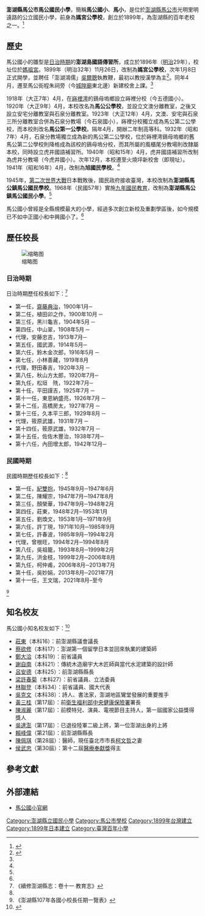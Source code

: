 {{Infobox School
| name = 澎湖縣馬公市馬公國民小學
| other_name = 馬小、媽宮公學校、馬公公學校、旭國民學校
| image = 馬公第一公學校本科第36回卒業紀念（昭和14年，1939年）.jpg
| motto = 
| established = 1899年
| type = 公立國民小學
| affiliation = 
| district = {{ROC-TW}}[[澎湖縣|澎湖縣]][[馬公市|馬公市]]
| grades = 小一至小六
| president = 
| principal = 王文瑞
| dean = 
| faculty = 
| staff = 
| students = 
| conference = 
| colors = 
| mascot = 
| free_label = 校地面積
| free_text = 29,114[[平方公尺|平方公尺]]<ref name="國小校別概況">{{Cite web |url=http://stats.moe.gov.tw/statedu/chart.aspx?pvalue=04 |title=《國小校別概況：澎湖縣立馬公國小》，教育部統計處，2019年 |access-date=2020-10-24 |archive-date=2020-10-27 |archive-url=https://web.archive.org/web/20201027052149/http://stats.moe.gov.tw/statedu/chart.aspx?pvalue=04 |dead-url=no }}</ref>
| magazine = 
| location = [[澎湖縣|澎湖縣]][[馬公市|馬公市]]光明里明遠路2號
| tel = +886 6 9272165
| fax = 
| information = 
| website = [http://www.mkps.phc.edu.tw/ www.mkps.phc.edu.tw]
| caption = 馬公第一公學校本科第36回卒業紀念（昭和14年，1939年）
}}
'''澎湖縣馬公市馬公國民小學'''，簡稱'''馬公國小'''、'''馬小'''，是位於[[澎湖縣|澎湖縣]][[馬公市|馬公市]]光明里明遠路的公立國民小學，前身為'''媽宮公學校'''，創立於1899年，為澎湖縣的百年老校之一。<ref>{{Cite web |url=http://school.naer.edu.tw/page.php?page_id=20 |title=《百年小學名錄：離島地區》，國家教育研究院百年老校網站 |access-date=2020-10-24 |archive-date=2020-10-26 |archive-url=https://web.archive.org/web/20201026142803/http://school.naer.edu.tw/page.php?page_id=20 |dead-url=no }}</ref>

==歷史==
馬公國小的雛型是[[台灣日治時期|日治時期]]的'''澎湖島國語傳習所'''，成立於1896年（[[明治|明治]]29年），校址位於[[澎湖天后宮|媽祖宮]]。1899年（明治32年）11月26日，改制為'''媽宮公學校'''，次年1月8日正式開學，並聘任「澎湖鴻儒」[[吳爾聰|吳爾聰]]執教鞭，最初以教授漢學為主<ref name=":1">{{Cite book|title=《西瀛人物志》|last=高|first=啟進|publisher=澎湖縣立文化中心|year=1999|isbn=9570242264|location=澎湖縣|pages=|language=zh-tw}}</ref>。同年4月，遷至馬公街程朱祠旁（今[[媽宮城隍廟|城隍廟]]東北邊）新建校舍上課。<ref name="續修澎湖縣志教育志"/>{{Rp|55-56}}

1918年（大正7年）4月，在[[嵵裡澚|嵵裡澚]]的鷄母塢鄉設立嵵裡分校（今五德國小）。1920年（大正9年）4月，本校改名為'''馬公公學校'''，並設立文澳分離教室，之後又設立安宅分離教室與石泉分離教室。1923年（大正12年）4月，文澳、安宅與石泉三所分離教室合併為石泉分教場（今石泉國小），嵵裡分校獨立成為馬公第二公學校，而本校則改名'''馬公第一公學校'''。隔年4月，開辦二年制高等科。1932年（昭和7年）4月，石泉分教場獨立成為新的馬公第二公學校，位於嵵裡澚鷄母塢鄉的舊馬公第二公學校則降格成為該校的鷄母塢分校，而其所屬的風櫃尾分教場則改隸屬本校，同時設立虎井國語補習所。1940年（昭和15年）4月，虎井國語補習所改制為虎井分教場（今虎井國小）。次年12月，本校遷至火燒坪新校舍（即現址）。1941年（昭和16年）4月，改制為'''旭國民學校'''。<ref name="續修澎湖縣志教育志"/>{{Rp|55-56}}

1945年，[[第二次世界大戰|第二次世界大戰]]日本戰敗後，國民政府接收臺灣，本校改制為'''澎湖縣馬公鎮馬公國民學校'''。1968年（民國57年）實施[[九年國民教育|九年國民教育]]，改制為'''澎湖縣馬公鎮馬公國民小學'''。<ref name="續修澎湖縣志教育志"/>{{Rp|81}}

馬公國小曾經是全縣規模最大的小學，經過多次創立新校及重劃學區後，如今規模已不如中正國小和中興國小了。<ref name="續修澎湖縣志教育志"/>{{Rp|81}}

==歷任校長==
[[File:澎湖馬公街旭國民學校丸幼稚班（昭和16年，1941年）.jpg|缩略图]]

===日治時期===
日治時期歷任校長如下：<ref name="續修澎湖縣志教育志">《續修澎湖縣志：卷十一 教育志》</ref>{{Rp|57}}
*第一任，[[齋藤典治|齋藤典治]]，1900年1月─
*第二任，植田卯之作，1900年10月 ─
*第三任，黑川龜吉，1904年5月 ─
*第四任，中山翠，1908年5月 ─
*代理，安藤忠吉，1913年7月─ 
*第五任，國武源，1914年5月─ 
*第六任，鈴木金次郎，1916年5月 ─
*第七任，小林善藏，1919年8月 
*代理，野田春吉，1920年3月 ─
*第八任，秋山方太郎，1920年7月─ 
*第九任，松垣　㱡，1922年7月─ 
*第十任，平田謹吉，1925年7月 ─
*第十一任，東恩納盛亮，1926年7月 ─
*第十二任，高橋房太，1927年7月 ─
*第十三任，久本平三郎，1929年8月 ─
*代理，筱原武雄，1931年7月 ─
*第十四任，筱原武雄，1932年7月 ─
*第十五任，佐佐木豐治，1938年7月─ 
*第十六任，內田增太郎，1942年12月─ 

===民國時期===
民國時期歷任校長如下：<ref name="續修澎湖縣志教育志"/>{{Rp|82}}
*第一任，[[紀雙抱|紀雙抱]]，1945年9月─1947年6月
*第二任，陳耀宗，1947年7月─1947年8月
*第三任，顏榮華，1947年9月─1948年2月
*第四任，莊東，1948年2月─1953年1月
*第五任，劉煥文，1953年1月─1971年9月
*第六任，許丁現，1971年10月─1985年9月
*第七任，許春波，1985年9月─1994年2月
*代理，曾根旺，1994年2月─1994年8月
*第八任，吳祖籠，1993年8月─1999年2月
*第九任，洪金枝，1999年2月─2006年8月
*第九任，柯仲甫，2006年8月─2013年7月
*第十任，吳妙娟，2013年8月─2021年7月
*第十一任，王文瑞，2021年8月–至今
<ref>《澎湖縣107年各國小校長任期一覽表》</ref>

==知名校友==
馬公國小知名校友如下：<ref>{{Cite web |url=http://school.naer.edu.tw/image/f0042239/f0042239.pdf |title=《澎湖縣馬公國民小學創校百週年紀念特刊》，澎湖縣馬公國民小學，1999年1月 |access-date=2020-10-24 |archive-date=2020-10-27 |archive-url=https://web.archive.org/web/20201027093418/http://school.naer.edu.tw/image/f0042239/f0042239.pdf |dead-url=no }}</ref>{{Rp|92-96}}
*[[莊東|莊東]]（本科16）：前澎湖縣議會議長
*[[蔡欲修|蔡欲修]]（本科17）：澎湖第一個留學日本並回來執業的建築師
*[[鄭大洽|鄭大洽]]（本科19）：前省議員
*[[謝自南|謝自南]]（本科21）：傳統木造廟宇大木匠師與當代水泥建築的設計師
*[[呂安德|呂安德]]（本科25）：前澎湖縣縣長
*[[梁許春菊|梁許春菊]]（本科27）：前省議員、立法委員
*[[林聯登|林聯登]]（本科34）：前省議員、國大代表
*[[吳克文|吳克文]]（本科38）：詩人、書法家，澎湖地區鸞堂發展的重要推手
*[[黃三桂|黃三桂]]（第17屆）：前[[衛生福利部中央健康保險署|衛生福利部中央健康保險署]]署長
*[[陳淑麗|陳淑麗]]（第17屆）：前模特兒、演員、電視節目主持人，第一屆國家公益獎得獎人
*[[吳達澎|吳達澎]]（第17屆）：已退役陸軍二級上將，第一位澎湖出身的上將
*[[賴峰偉|賴峰偉]]（第21屆）：前澎湖縣縣長
*[[陳佩琪|陳佩琪]]（第28屆）：醫師，現任臺北市市長[[柯文哲|柯文哲]]之妻
*[[侯武忠|侯武忠]]（第30屆）：第十二屆[[醫療奉獻獎|醫療奉獻獎]]得主

==參考文獻==
{{Commons category|Magong Elementary school|澎湖縣馬公國民小學}}{{reflist}}
{{portal bar|台灣|澎湖|教育|border=no}}

==外部連結==
* [http://www.mkps.phc.edu.tw/ 馬公國小官網] {{Wayback|url=http://www.mkps.phc.edu.tw/ |date=20210414032834 }}
{{澎湖縣各級學校}}
[[Category:澎湖縣立國民小學|Category:澎湖縣立國民小學]]
[[Category:馬公市學校|Category:馬公市學校]]
[[Category:1899年台灣建立|Category:1899年台灣建立]]
[[Category:1899年日本建立|Category:1899年日本建立]]
[[Category:臺灣百年小學|Category:臺灣百年小學]]